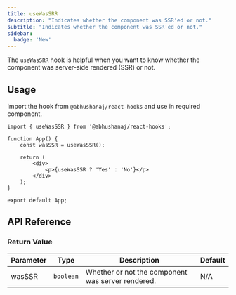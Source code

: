```yaml
---
title: useWasSRR
description: "Indicates whether the component was SSR'ed or not."
subtitle: "Indicates whether the component was SSR'ed or not."
sidebar:
  badge: 'New'
---
```



The `useWasSRR` hook is helpful when you want to know whether the component was server-side rendered (SSR) or not.

<DemoWrapper title="useWasSRR">
	<Example client:load />
</DemoWrapper>

## Usage

Import the hook from `@abhushanaj/react-hooks` and use in required component.

```tsx title="./src/App.tsx" ins={1,4}
import { useWasSSR } from '@abhushanaj/react-hooks';

function App() {
	const wasSSR = useWasSSR();

	return (
		<div>
			<p>{useWasSSR ? 'Yes' : 'No'}</p>
		</div>
	);
}

export default App;
```

## API Reference

### Return Value

| Parameter | Type      | Description                                       | Default |
| --------- | --------- | ------------------------------------------------- | ------- |
| wasSSR    | `boolean` | Whether or not the component was server rendered. | N/A     |
